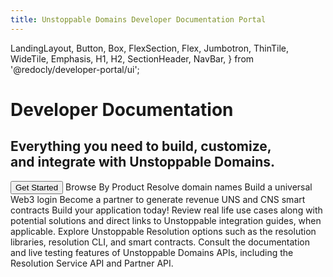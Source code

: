 ```yaml
---
title: Unstoppable Domains Developer Documentation Portal
---
```


  LandingLayout,
  Button,
  Box,
  FlexSection,
  Flex,
  Jumbotron,
  ThinTile,
  WideTile,
  Emphasis,
  H1,
  H2,
  SectionHeader,
  NavBar,
} from '@redocly/developer-portal/ui';



<NavBar location={props.location} standalone={false} />

<Jumbotron className="padding-top-bottom-20">
  <H1 className="margin-top-bottom-20">Developer Documentation</H1>
  <H2 className="margin-top-bottom-20">Everything you need to build, customize, <br/>and integrate with Unstoppable Domains.</H2>
  <Flex p={20} justifyContent="center">
     <Button variant="contained" size="xlarge" color="primary" to="getting-started/index.md">
      Get Started
    </Button>
  </Flex>
</Jumbotron>
<Box my={25}>
  <SectionHeader className="margin-top-bottom-30 padding-top-bottom-10">
    <Emphasis>Browse By Product</Emphasis>
  </SectionHeader>
  <FlexSection justifyContent="space-around" flexWrap="wrap">
    <WideTile to="resolution/overview.md" header="Resolution" className="margin-top-bottom-20">
        Resolve domain names
    </WideTile>
    <WideTile to="identity/overview/login-with-unstoppable.md" header="Identity" className="margin-top-bottom-20">
        Build a universal Web3 login
    </WideTile>
    <WideTile to="domain-distribution-and-management/overview.md" header="Distribute & Manage Domains" className="margin-top-bottom-20">
        Become a partner to generate revenue
    </WideTile>
    <WideTile to="smart-contracts/overview/uns-architecture-overview.md" header="Smart Contracts" className="margin-top-bottom-20">
        UNS and CNS smart contracts
    </WideTile>
  </FlexSection>
  <SectionHeader className="margin-top-bottom-30">
    Build your <Emphasis> application </Emphasis> today!
  </SectionHeader>
  <FlexSection justifyContent="space-around" flexWrap="wrap" className="padding-top-bottom-20">
    <ThinTile to="use-cases/index.mdx" icon={usecase} header="Use Cases">
        Review real life use cases along with potential solutions and
        direct links to Unstoppable integration guides, when applicable.
    </ThinTile>
    <ThinTile to="developer-toolkit/index.md" icon={toolkit} header="Unstoppable Resolution">
        Explore Unstoppable Resolution options such as the resolution libraries,
        resolution CLI, and smart contracts.
    </ThinTile>
    <ThinTile to="openapi/resolution.page.yaml" icon={apiref} header="API Reference">
        Consult the documentation and live testing features of Unstoppable Domains APIs,
        including the Resolution Service API and Partner API.
    </ThinTile>
  </FlexSection>
  <FlexSection justifyContent="space-around" flexWrap="wrap">
    <DeveloperSurvey/>
  </FlexSection>
</Box>
